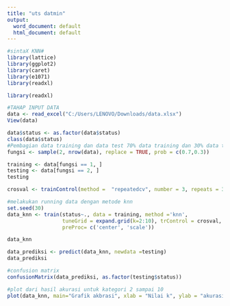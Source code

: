 ---
title: "uts datmin"
output:
  word_document: default
  html_document: default
---

```{r}

#sintaX KNN#
library(lattice)
library(ggplot2)
library(caret)
library(e1071)
library(readxl)

library(readxl)

#TAHAP INPUT DATA
data <- read_excel("C:/Users/LENOVO/Downloads/data.xlsx")
View(data)

data$status <- as.factor(data$status)
class(data$status)
#Pembagian data training dan data test 70% data training dan 30% data test
fungsi <- sample(2, nrow(data), replace = TRUE, prob = c(0.7,0.3))

training <- data[fungsi == 1, ]
testing <- data[fungsi == 2, ]
testing

crosval <- trainControl(method =  "repeatedcv", number = 3, repeats = 3)

#melakukan running data dengan metode knn
set.seed(30)
data_knn <- train(status~., data = training, method ='knn',
                  tuneGrid = expand.grid(k=2:10), trControl = crosval,
                  preProc= c('center', 'scale'))

data_knn

data_prediksi <- predict(data_knn, newdata =testing)
data_prediksi

#confusion matrix
confusionMatrix(data_prediksi, as.factor(testing$status))

#plot dari hasil akurasi untuk kategori 2 sampai 10
plot(data_knn, main="Grafik akbrasi", xlab = "Nilai k", ylab = "akurasi")



```


